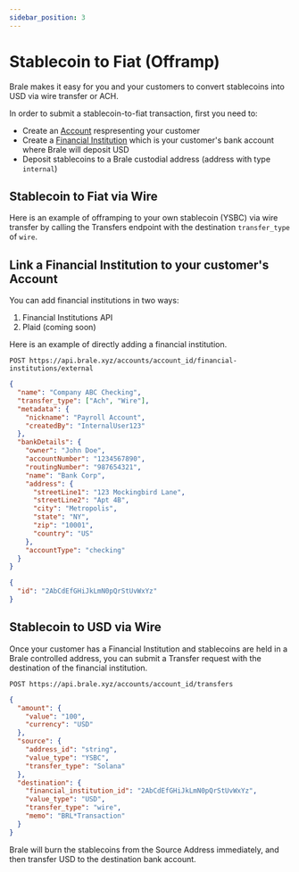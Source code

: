 ```yaml
---
sidebar_position: 3
---
```


# Stablecoin to Fiat (Offramp)

Brale makes it easy for you and your customers to convert stablecoins into USD via wire transfer or ACH.

In order to submit a stablecoin-to-fiat transaction, first you need to:

- Create an [Account](/docs/key-concepts/accounts) respresenting your customer
- Create a [Financial Institution](/docs/key-concepts/financial-institutions) which is your customer's bank account where Brale will deposit USD
- Deposit stablecoins to a Brale custodial address (address with type `internal`)

## Stablecoin to Fiat via Wire

Here is an example of offramping to your own stablecoin (YSBC) via wire transfer by calling the Transfers endpoint with the destination `transfer_type` of `wire`.

## Link a Financial Institution to your customer's Account

You can add financial institutions in two ways:

1. Financial Institutions API
2. Plaid (coming soon)

Here is an example of directly adding a financial institution.

```shell
POST https://api.brale.xyz/accounts/account_id/financial-institutions/external
```

```json title="Request" showLineNumbers
{
  "name": "Company ABC Checking",
  "transfer_type": ["Ach", "Wire"],
  "metadata": {
    "nickname": "Payroll Account",
    "createdBy": "InternalUser123"
  },
  "bankDetails": {
    "owner": "John Doe",
    "accountNumber": "1234567890",
    "routingNumber": "987654321",
    "name": "Bank Corp",
    "address": {
      "streetLine1": "123 Mockingbird Lane",
      "streetLine2": "Apt 4B",
      "city": "Metropolis",
      "state": "NY",
      "zip": "10001",
      "country": "US"
    },
    "accountType": "checking"
  }
}
```

```json title="Response" showLineNumbers
{
  "id": "2AbCdEfGHiJkLmN0pQrStUvWxYz"
}
```

## Stablecoin to USD via Wire

Once your customer has a Financial Institution and stablecoins are held in a Brale controlled address, you can submit a Transfer request with the destination of the financial institution.

```shell
POST https://api.brale.xyz/accounts/account_id/transfers
```

```json title="Request" showLineNumbers
{
  "amount": {
    "value": "100",
    "currency": "USD"
  },
  "source": {
    "address_id": "string",
    "value_type": "YSBC",
    "transfer_type": "Solana"
  },
  "destination": {
    "financial_institution_id": "2AbCdEfGHiJkLmN0pQrStUvWxYz",
    "value_type": "USD",
    "transfer_type": "wire",
    "memo": "BRL*Transaction"
  }
}
```

Brale will burn the stablecoins from the Source Address immediately, and then transfer USD to the destination bank account.
